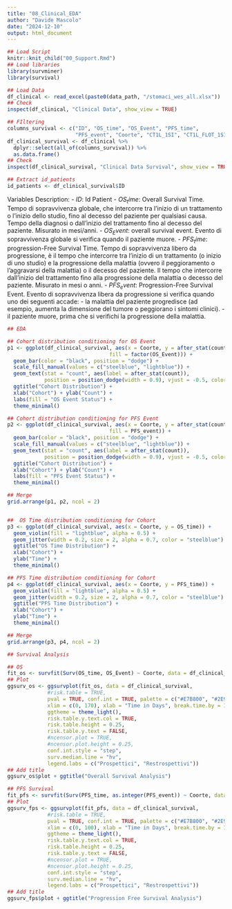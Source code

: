 ---
title: "08_Clinical_EDA"
author: "Davide Mascolo"
date: "2024-12-10"
output: html_document
---

```{r}
## Load Script 
knitr::knit_child("00_Support.Rmd")
## Load libraries
library(survminer)
library(survival)
```

```{r}
## Load Data
df_clinical <- read_excel(paste0(data_path, "/stomaci_wes_all.xlsx"))
## Check
inspect(df_clinical, "Clinical Data", show_view = TRUE)
```

```{r}
## FIltering
columns_survival <- c("ID", "OS_time", "OS_Event", "PFS_time",
                      "PFS_event", "Coorte", "CT1L_1SI", "CT1L_FLOT_1SI")
df_clinical_survival <- df_clinical %>% 
  dplyr::select(all_of(columns_survival)) %>% 
  as.data.frame()
## Check
inspect(df_clinical_survival, "Clinical Data Survival", show_view = TRUE)

## Extract id_patients
id_patients <- df_clinical_survival$ID
```

Variables Description:
- $ID$:             Id Patient
- $OS_time$:        Overall Survival Time. Tempo di sopravvivenza globale, che intercorre tra l'inizio                     di un trattamento o l'inizio dello studio, fino al decesso del paziente per                           qualsiasi causa. Tempo della diagnosi o dall'inizio del trattamento fino al                           decesso del paziente. Misurato in mesi/anni.
- $OS_Event$:       overall survival event. Evento di sopravvivenza globale si verifica quando il                         paziente muore.
- $PFS_time$:       progression-Free Survival Time. Tempo di sopravvivenza libero da progressione, è                      il tempo che intercorre tra l'inizio di un trattamento (o inizio di uno studio) e                     la progressione della malattia (ovvero il peggioramento o l'aggravarsi della                          malattia) o il decesso del paziente. Il tempo che intercorre dall'inizio del                          trattamento fino alla progressione della malattia o decesso del paziente. Misurato                     in mesi o anni.
- $PFS_event$:      Progression-Free Survival Event. Evento di sopravvivenza libera da progressione si                     verifica quando uno dei seguenti accade:
                    - la malattia del paziente progredisce (ad esempio, aumenta la dimensione del                         tumore o peggiorano i sintomi clinici).
                    - il paziente muore, prima che si verifichi la progressione della malattia.

```{r}
## EDA

## Cohort distribution conditioning for OS Event
p1 <- ggplot(df_clinical_survival, aes(x = Coorte, y = after_stat(count),
                                 fill = factor(OS_Event))) +
  geom_bar(color = "black", position = "dodge") +
  scale_fill_manual(values = c("steelblue", "lightblue")) +
  geom_text(stat = "count", aes(label = after_stat(count)),
            position = position_dodge(width = 0.9), vjust = -0.5, color = "black") +
  ggtitle("Cohort Distribution") +
  xlab("Cohort") + ylab("Count") +
  labs(fill = "OS Event Status") +
  theme_minimal()

## Cohort distribution conditioning for PFS Event
p2 <- ggplot(df_clinical_survival, aes(x = Coorte, y = after_stat(count),
                                 fill = PFS_event)) +
  geom_bar(color = "black", position = "dodge") +
  scale_fill_manual(values = c("steelblue", "lightblue")) +
  geom_text(stat = "count", aes(label = after_stat(count)),
            position = position_dodge(width = 0.9), vjust = -0.5, color = "black") +
  ggtitle("Cohort Distribution") +
  xlab("Cohort") + ylab("Count") +
  labs(fill = "PFS Event Status") +
  theme_minimal()

## Merge
grid.arrange(p1, p2, ncol = 2)


##  OS Time distribution conditioning for Cohort
p3 <- ggplot(df_clinical_survival, aes(x = Coorte, y = OS_time)) +
  geom_violin(fill = "lightblue", alpha = 0.5) +
  geom_jitter(width = 0.2, size = 2, alpha = 0.7, color = "steelblue") +
  ggtitle("OS Time Distribution") +
  xlab("Cohort") +
  ylab("Time") +
  theme_minimal()

## PFS Time distribution conditioning for Cohort
p4 <- ggplot(df_clinical_survival, aes(x = Coorte, y = PFS_time)) +
  geom_violin(fill = "lightblue", alpha = 0.5) +
  geom_jitter(width = 0.2, size = 2, alpha = 0.7, color = "steelblue") +
  ggtitle("PFS Time Distribution") +
  xlab("Cohort") +
  ylab("Time") +
  theme_minimal()

## Merge
grid.arrange(p3, p4, ncol = 2)
```

```{r}
## Survival Analysis

## OS 
fit_os <- survfit(Surv(OS_time, OS_Event) ~ Coorte, data = df_clinical_survival)
## Plot
ggsurv_os <- ggsurvplot(fit_os, data = df_clinical_survival,
             #risk.table = TRUE,
             pval = TRUE, conf.int = TRUE, palette = c("#E7B800", "#2E9FDF"),
             xlim = c(0, 170), xlab = "Time in Days", break.time.by = 100,
             ggtheme = theme_light(),
             risk.table.y.text.col = TRUE,
             risk.table.height = 0.25,
             risk.table.y.text = FALSE,
             #ncensor.plot = TRUE,
             #ncensor.plot.height = 0.25,
             conf.int.style = "step",
             surv.median.line = "hv",
             legend.labs = c("Prospettici", "Restrospettivi"))
## Add title
ggsurv_os$plot + ggtitle("Overall Survival Analysis")

## PFS Survival
fit_pfs <- survfit(Surv(PFS_time, as.integer(PFS_event)) ~ Coorte, data = df_clinical_survival)
## Plot
ggsurv_fps <- ggsurvplot(fit_pfs, data = df_clinical_survival,
             #risk.table = TRUE,
             pval = TRUE, conf.int = TRUE, palette = c("#E7B800", "#2E9FDF"),
             xlim = c(0, 100), xlab = "Time in Days", break.time.by = 100,
             ggtheme = theme_light(),
             risk.table.y.text.col = TRUE,
             risk.table.height = 0.25,
             risk.table.y.text = FALSE,
             #ncensor.plot = TRUE,
             #ncensor.plot.height = 0.25,
             conf.int.style = "step",
             surv.median.line = "hv",
             legend.labs = c("Prospettici", "Restrospettivi"))
## Add title
ggsurv_fps$plot + ggtitle("Progression Free Survival Analysis")
```

